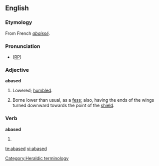 ==English==
===Etymology===
From French ''[[abaissé]]''.

===Pronunciation===
* ([[RP]]) {{IPA|/əˈbeɪst/}}

===Adjective===
'''abased'''
# Lowered; [[humble]]d.
# {{heraldry}} Borne lower than usual, as a [[fess]]; also, having the ends of the wings turned downward towards the point of the [[shield]].

===Verb===
'''abased'''
# {{past of|[[abase]]}}

[[Category:Heraldic terminology]]

[[te:abased]]
[[vi:abased]]